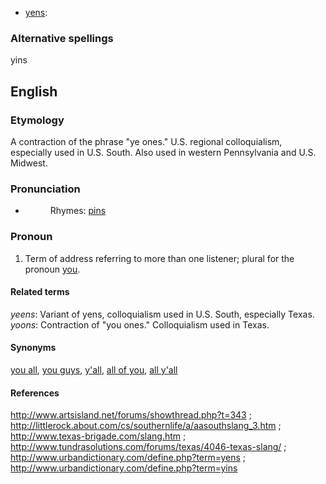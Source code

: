 *[[yens]]: 

===Alternative spellings===
yins

==English==

===Etymology===

A contraction of the phrase "ye ones." U.S. regional colloquialism, especially used in U.S. South. Also used in western Pennsylvania and U.S. Midwest.

===Pronunciation===

*{{AHD|yĭnz}}
*:Rhymes: [[pins]]

===Pronoun===

{{en-pron|desc=second person, plural}}

# {{context|colloquial|}} Term of address referring to more than one listener; plural for the pronoun [[you]].

====Related terms====

''yeens'': Variant of yens, colloquialism used in U.S. South, especially Texas.
''yoons'': Contraction of "you ones." Colloquialism used in Texas.

====Synonyms====

[[you all]], [[you guys]], [[y'all]], [[all of you]], [[all y'all]]

====References====

http://www.artsisland.net/forums/showthread.php?t=343 ; http://littlerock.about.com/cs/southernlife/a/aasouthslang_3.htm ; http://www.texas-brigade.com/slang.htm ; http://www.tundrasolutions.com/forums/texas/4046-texas-slang/ ; http://www.urbandictionary.com/define.php?term=yens ; http://www.urbandictionary.com/define.php?term=yins